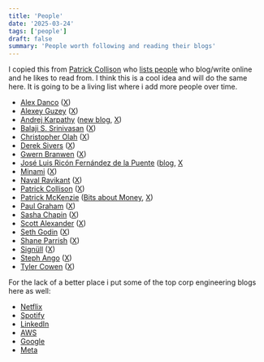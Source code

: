 ```yaml
---
title: 'People'
date: '2025-03-24'
tags: ['people']
draft: false
summary: 'People worth following and reading their blogs'
---
```


I copied this from [Patrick Collison](https://patrickcollison.com/) who [lists people](https://patrickcollision.com/people) who blog/write online and he likes to read from. I think this is a cool idea and will do the same here. It is going to be a living list where i add more people over time.

- [Alex Danco](https://alexdanco.com) ([X](https://x.com/alex_danco))
- [Alexey Guzey](https://guzey.com/) ([X](https://x.com/alexeyguzey))
- [Andrej Karpathy](https://karpathy.ai/) ([new blog](https://karpathy.bearblog.dev/), [X](https://x.com/karpathy))
- [Balaji S. Srinivasan](https://balajis.com/) ([X](https://x.com/balajis))
- [Christopher Olah](https://colah.github.io/about.html) ([X](https://x.com/ch402))
- [Derek Sivers](https://sive.rs/) ([X](https://x.com/sivers))
- [Gwern Branwen](https://www.gwern.net/) ([X](https://x.com/gwern))
- [José Luis Ricón Fernández de la Puente](https://ricon.xyz/) ([blog](https://nintil.com/), [X](https://x.com/ArtirKel)
- [Minami](https://minami.bearblog.dev/blog/) ([X](https://x.com/minamisatokun))
- [Naval Ravikant](https://nav.al/) ([X](https://x.com/naval))
- [Patrick Collison](https://patrickcollison.com/) ([X](https://x.com/patrickc))
- [Patrick McKenzie](https://kalzumeus.com) ([Bits about Money](https://bitsaboutmoney.com/archive), [X](https://x.com/patio11))
- [Paul Graham](https://www.paulgraham.com) ([X](https://x.com/paulg))
- [Sasha Chapin](https://sashachapin.substack.com/) ([X](https://x.com/sashachapin))
- [Scott Alexander](https://www.astralcodexten.com/) ([X](https://x.com/slatestarcodex))
- [Seth Godin](https://seths.blog/) ([X](https://x.com/thisissethsblog))
- [Shane Parrish](https://www.farnamstreetblog.com/) ([X](https://x.com/shaneaparrish))
- [Signüll](https://signull.substack.com/) ([X](https://x.com/signulll))
- [Steph Ango](https://stephango.com/) ([X](https://x.com/kepano))
- [Tyler Cowen](https://marginalrevolution.com) ([X](https://x.com/tylercowen))

For the lack of a better place i put some of the top corp engineering blogs here as well:

- [Netflix](https://netflixtechblog.com)
- [Spotify](https://engineering.atspotify.com)
- [LinkedIn](https://engineering.linkedin.com)
- [AWS](https://aws.amazon.com/blogs/machine-learning)
- [Google](https://blog.research.google)
- [Meta](https://ai.meta.com/blog/?page=1)
